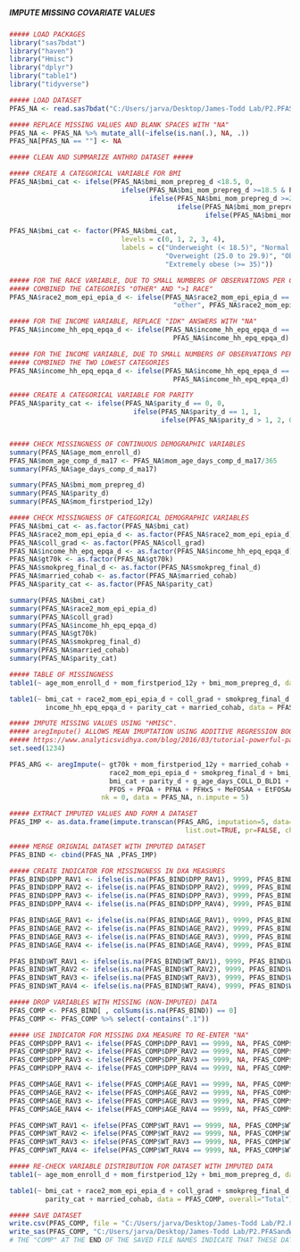 #####                                 #####
##### IMPUTE MISSING COVARIATE VALUES #####
#####                                 #####

```r
##### LOAD PACKAGES
library("sas7bdat")
library("haven")
library("Hmisc")
library("dplyr")
library("table1")
library("tidyverse")

```

```r
##### LOAD DATASET
PFAS_NA <- read.sas7bdat("C:/Users/jarva/Desktop/James-Todd Lab/P2.PFASandWeightTrajectories/Data/PFAS_CL.sas7bdat")

```

```r
##### REPLACE MISSING VALUES AND BLANK SPACES WITH "NA"
PFAS_NA <- PFAS_NA %>% mutate_all(~ifelse(is.nan(.), NA, .))
PFAS_NA[PFAS_NA == ""] <- NA

```

```r
##### CLEAN AND SUMMARIZE ANTHRO DATASET #####

##### CREATE A CATEGORICAL VARIABLE FOR BMI
PFAS_NA$bmi_cat <- ifelse(PFAS_NA$bmi_mom_prepreg_d <18.5, 0,
                            ifelse(PFAS_NA$bmi_mom_prepreg_d >=18.5 & PFAS_NA$bmi_mom_prepreg_d < 25.0, 1, 
                                   ifelse(PFAS_NA$bmi_mom_prepreg_d >=25.0 & PFAS_NA$bmi_mom_prepreg_d < 30.0, 2, 
                                          ifelse(PFAS_NA$bmi_mom_prepreg_d >=30.0 & PFAS_NA$bmi_mom_prepreg_d < 35.0, 3,
                                                 ifelse(PFAS_NA$bmi_mom_prepreg_d >=35.0, 4, NA)))))

PFAS_NA$bmi_cat <- factor(PFAS_NA$bmi_cat,
                            levels = c(0, 1, 2, 3, 4),
                            labels = c("Underweight (< 18.5)", "Normal weight (18.5 to 24.9)", 
                                       "Overweight (25.0 to 29.9)", "Obese (30.0 to 34.9)", 
                                       "Extremely obese (>= 35)"))

##### FOR THE RACE VARIABLE, DUE TO SMALL NUMBERS OF OBSERVATIONS PER CATEGORY,
##### COMBINED THE CATEGORIES "OTHER" AND ">1 RACE"
PFAS_NA$race2_mom_epi_epia_d <- ifelse(PFAS_NA$race2_mom_epi_epia_d == "more than 1 race", 
                                         "other", PFAS_NA$race2_mom_epi_epia_d)

##### FOR THE INCOME VARIABLE, REPLACE "IDK" ANSWERS WITH "NA"
PFAS_NA$income_hh_epq_epqa_d <- ifelse(PFAS_NA$income_hh_epq_epqa_d == 9, NA, 
                                         PFAS_NA$income_hh_epq_epqa_d)

##### FOR THE INCOME VARIABLE, DUE TO SMALL NUMBERS OF OBSERVATIONS PER CATEGORY,
##### COMBINED THE TWO LOWEST CATEGORIES
PFAS_NA$income_hh_epq_epqa_d <- ifelse(PFAS_NA$income_hh_epq_epqa_d == 1 | PFAS_NA$income_hh_epq_epqa_d == 2, 3, 
                                         PFAS_NA$income_hh_epq_epqa_d)

##### CREATE A CATEGORICAL VARIABLE FOR PARITY
PFAS_NA$parity_cat <- ifelse(PFAS_NA$parity_d == 0, 0,
                               ifelse(PFAS_NA$parity_d == 1, 1,
                                      ifelse(PFAS_NA$parity_d > 1, 2, 0)))


##### CHECK MISSINGNESS OF CONTINUOUS DEMOGRAPHIC VARIABLES
summary(PFAS_NA$age_mom_enroll_d)
PFAS_NA$mom_age_comp_d_ma17 <- PFAS_NA$mom_age_days_comp_d_ma17/365
summary(PFAS_NA$age_days_comp_d_ma17)

summary(PFAS_NA$bmi_mom_prepreg_d)            
summary(PFAS_NA$parity_d) 
summary(PFAS_NA$mom_firstperiod_12y)          

##### CHECK MISSINGNESS OF CATEGORICAL DEMOGRAPHIC VARIABLES
PFAS_NA$bmi_cat <- as.factor(PFAS_NA$bmi_cat)
PFAS_NA$race2_mom_epi_epia_d <- as.factor(PFAS_NA$race2_mom_epi_epia_d)
PFAS_NA$coll_grad <- as.factor(PFAS_NA$coll_grad)
PFAS_NA$income_hh_epq_epqa_d <- as.factor(PFAS_NA$income_hh_epq_epqa_d)
PFAS_NA$gt70k <- as.factor(PFAS_NA$gt70k)
PFAS_NA$smokpreg_final_d <- as.factor(PFAS_NA$smokpreg_final_d)
PFAS_NA$married_cohab <- as.factor(PFAS_NA$married_cohab)
PFAS_NA$parity_cat <- as.factor(PFAS_NA$parity_cat)

summary(PFAS_NA$bmi_cat)              
summary(PFAS_NA$race2_mom_epi_epia_d) 
summary(PFAS_NA$coll_grad)      
summary(PFAS_NA$income_hh_epq_epqa_d) 
summary(PFAS_NA$gt70k)              
summary(PFAS_NA$smokpreg_final_d) 
summary(PFAS_NA$married_cohab)  
summary(PFAS_NA$parity_cat)   

##### TABLE OF MISSINGNESS
table1(~ age_mom_enroll_d + mom_firstperiod_12y + bmi_mom_prepreg_d, data = PFAS_NA, overall="Total")

table1(~ bmi_cat + race2_mom_epi_epia_d + coll_grad + smokpreg_final_d + gt70k + 
         income_hh_epq_epqa_d + parity_cat + married_cohab, data = PFAS_NA, overall="Total")

```

```r
##### IMPUTE MISSING VALUES USING "HMISC".
##### aregImpute() ALLOWS MEAN IMUPTATION USING ADDITIVE REGRESSION BOOTSTRAPPING, AND PREDICTIVE MEAN MATCHING.
##### https://www.analyticsvidhya.com/blog/2016/03/tutorial-powerful-packages-imputing-missing-values/
set.seed(1234)

PFAS_ARG <- aregImpute(~ gt70k + mom_firstperiod_12y + married_cohab + coll_grad + 
                         race2_mom_epi_epia_d + smokpreg_final_d + bmi_mom_prepreg_d + 
                         bmi_cat + parity_d + g_age_days_COLL_D_BLD1 + age_mom_enroll_d + 
                         PFOS + PFOA + PFNA + PFHxS + MeFOSAA + EtFOSAA, 
                       nk = 0, data = PFAS_NA, n.impute = 5)

##### EXTRACT IMPUTED VALUES AND FORM A DATASET
PFAS_IMP <- as.data.frame(impute.transcan(PFAS_ARG, imputation=5, data=PFAS_NA, 
                                            list.out=TRUE, pr=FALSE, check=FALSE))

##### MERGE ORIGNIAL DATASET WITH IMPUTED DATASET
PFAS_BIND <- cbind(PFAS_NA ,PFAS_IMP)

##### CREATE INDICATOR FOR MISSINGNESS IN DXA MEASURES
PFAS_BIND$DPP_RAV1 <- ifelse(is.na(PFAS_BIND$DPP_RAV1), 9999, PFAS_BIND$DPP_RAV1)
PFAS_BIND$DPP_RAV2 <- ifelse(is.na(PFAS_BIND$DPP_RAV2), 9999, PFAS_BIND$DPP_RAV2)
PFAS_BIND$DPP_RAV3 <- ifelse(is.na(PFAS_BIND$DPP_RAV3), 9999, PFAS_BIND$DPP_RAV3)
PFAS_BIND$DPP_RAV4 <- ifelse(is.na(PFAS_BIND$DPP_RAV4), 9999, PFAS_BIND$DPP_RAV4)

PFAS_BIND$AGE_RAV1 <- ifelse(is.na(PFAS_BIND$AGE_RAV1), 9999, PFAS_BIND$AGE_RAV1)
PFAS_BIND$AGE_RAV2 <- ifelse(is.na(PFAS_BIND$AGE_RAV2), 9999, PFAS_BIND$AGE_RAV2)
PFAS_BIND$AGE_RAV3 <- ifelse(is.na(PFAS_BIND$AGE_RAV3), 9999, PFAS_BIND$AGE_RAV3)
PFAS_BIND$AGE_RAV4 <- ifelse(is.na(PFAS_BIND$AGE_RAV4), 9999, PFAS_BIND$AGE_RAV4)

PFAS_BIND$WT_RAV1 <- ifelse(is.na(PFAS_BIND$WT_RAV1), 9999, PFAS_BIND$WT_RAV1)
PFAS_BIND$WT_RAV2 <- ifelse(is.na(PFAS_BIND$WT_RAV2), 9999, PFAS_BIND$WT_RAV2)
PFAS_BIND$WT_RAV3 <- ifelse(is.na(PFAS_BIND$WT_RAV3), 9999, PFAS_BIND$WT_RAV3)
PFAS_BIND$WT_RAV4 <- ifelse(is.na(PFAS_BIND$WT_RAV4), 9999, PFAS_BIND$WT_RAV4)

##### DROP VARIABLES WITH MISSING (NON-IMPUTED) DATA
PFAS_COMP <- PFAS_BIND[ , colSums(is.na(PFAS_BIND)) == 0]
PFAS_COMP <- PFAS_COMP %>% select(-contains(".1"))

##### USE INDICATOR FOR MISSING DXA MEASURE TO RE-ENTER "NA"
PFAS_COMP$DPP_RAV1 <- ifelse(PFAS_COMP$DPP_RAV1 == 9999, NA, PFAS_COMP$DPP_RAV1)
PFAS_COMP$DPP_RAV2 <- ifelse(PFAS_COMP$DPP_RAV2 == 9999, NA, PFAS_COMP$DPP_RAV2)
PFAS_COMP$DPP_RAV3 <- ifelse(PFAS_COMP$DPP_RAV3 == 9999, NA, PFAS_COMP$DPP_RAV3)
PFAS_COMP$DPP_RAV4 <- ifelse(PFAS_COMP$DPP_RAV4 == 9999, NA, PFAS_COMP$DPP_RAV4)

PFAS_COMP$AGE_RAV1 <- ifelse(PFAS_COMP$AGE_RAV1 == 9999, NA, PFAS_COMP$AGE_RAV1)
PFAS_COMP$AGE_RAV2 <- ifelse(PFAS_COMP$AGE_RAV2 == 9999, NA, PFAS_COMP$AGE_RAV2)
PFAS_COMP$AGE_RAV3 <- ifelse(PFAS_COMP$AGE_RAV3 == 9999, NA, PFAS_COMP$AGE_RAV3)
PFAS_COMP$AGE_RAV4 <- ifelse(PFAS_COMP$AGE_RAV4 == 9999, NA, PFAS_COMP$AGE_RAV4)

PFAS_COMP$WT_RAV1 <- ifelse(PFAS_COMP$WT_RAV1 == 9999, NA, PFAS_COMP$WT_RAV1)
PFAS_COMP$WT_RAV2 <- ifelse(PFAS_COMP$WT_RAV2 == 9999, NA, PFAS_COMP$WT_RAV2)
PFAS_COMP$WT_RAV3 <- ifelse(PFAS_COMP$WT_RAV3 == 9999, NA, PFAS_COMP$WT_RAV3)
PFAS_COMP$WT_RAV4 <- ifelse(PFAS_COMP$WT_RAV4 == 9999, NA, PFAS_COMP$WT_RAV4)

```

```r
##### RE-CHECK VARIABLE DISTRIBUTION FOR DATASET WITH IMPUTED DATA 
table1(~ age_mom_enroll_d + mom_firstperiod_12y + bmi_mom_prepreg_d, data = PFAS_COMP, overall="Total")

table1(~ bmi_cat + race2_mom_epi_epia_d + coll_grad + smokpreg_final_d + gt70k + 
         parity_cat + married_cohab, data = PFAS_COMP, overall="Total")

```

```r
##### SAVE DATASET
write.csv(PFAS_COMP, file = "C:/Users/jarva/Desktop/James-Todd Lab/P2.PFASandWeightTrajectories/Data/PFAS_COMP.csv", row.names = T)
write_sas(PFAS_COMP, "C:/Users/jarva/Desktop/James-Todd Lab/P2.PFASandWeightTrajectories/Data/PFAS_COMP.sas7bdat")
# THE "COMP" AT THE END OF THE SAVED FILE NAMES INDICATE THAT THESE DATASETS ARE CLEAN AND HAVE NO MISSING DATA

```

